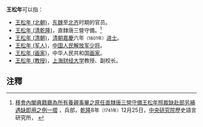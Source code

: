 '''王松年'''可以指：
*[[王松年_(北朝)|王松年 (北朝)]]，[[东魏|东魏]]至[[北齐|北齐]]时期的官员。
*[[王松年_(清乾隆)|王松年 (清乾隆)]]，直隸唐三營守備。<ref>[http://archive.ihp.sinica.edu.tw/ttscgi/ttsqueryxml?0:0:mctmetaxml:RN%3D177790 移會內閣典籍廳為所有養親事畢之原任直隸唐三營守備王松年照裁缺赴部另補遇缺即用之例一摺] {{Wayback|url=http://archive.ihp.sinica.edu.tw/ttscgi/ttsqueryxml?0:0:mctmetaxml:RN%3D177790 |date=20141101202831 }}，兵部，[[乾隆|乾隆]]8年<small>（1741年）</small>12月25日，[[中央研究院|中央研究院]]歷史語言研究所，[http://catalog.digitalarchives.tw/item/00/29/04/0f.html ] {{Wayback|url=http://catalog.digitalarchives.tw/item/00/29/04/0f.html |date=20141101201650 }}</ref>
*[[王松年_(清朝)|王松年 (清朝)]]，[[清朝|清朝]][[嘉慶|嘉慶]]六年<small>（1801年）</small>[[进士|进士]]。
*[[王松年_(军人)|王松年 (军人)]]，[[中国人民解放军少将|中国人民解放军少将]]。
*[[王松年_(画家)|王松年 (画家)]]，中华人民共和国[[画家|画家]]。
*[[王松年_(教授)|王松年 (教授)]]，[[上海财经大学|上海财经大学]]教授、副校长。

== 注釋 ==
{{reflist|1}}
{{消歧义|cat=三字王姓人名消歧义|song}}